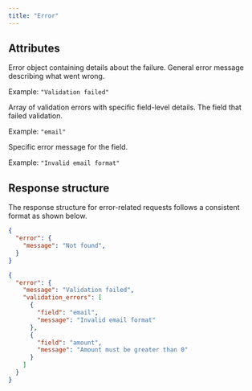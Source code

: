 ```yaml
---
title: "Error"
---
```


## Attributes

<ResponseField name="error" type="object">
Error object containing details about the failure.

<Expandable title="Error properties">
<ResponseField name="message" type="string">
General error message describing what went wrong.

Example: `"Validation failed"`
</ResponseField>

<ResponseField name="validation_errors" type="array">
Array of validation errors with specific field-level details.

<Expandable title="Validation error properties">
<ResponseField name="field" type="string">
The field that failed validation.

Example: `"email"`
</ResponseField>

<ResponseField name="message" type="string">
Specific error message for the field.

Example: `"Invalid email format"`
</ResponseField>
</Expandable>
</ResponseField>
</Expandable>
</ResponseField>

## Response structure

<Expandable title="Error Response Example">
The response structure for error-related requests follows a consistent format as shown below.

```json
{
  "error": {
    "message": "Not found",
  }
}
```

```json
{
  "error": {
    "message": "Validation failed",
    "validation_errors": [
      {
        "field": "email",
        "message": "Invalid email format"
      },
      {
        "field": "amount",
        "message": "Amount must be greater than 0"
      }
    ]
  }
}
```
</Expandable>
